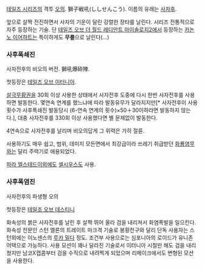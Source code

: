 [[테일즈 시리즈]]의 격투 [[오의]]. 獅子戦吼(ししせんこう). 이름의 유래는 [[사자후]].

앞으로 살짝 전진하면서 사자의 기운이 달린 강렬한 장타를 날린다. 시리즈 전통적으로 자주 등장하는 기술. 단 [[테일즈 오브 더 월드 레디안트 마이솔로지2]]에서 등장하는 [[카논노 이어하트]]는 특이하게도 '''무릎'''으로 날린다(...)

=== 사후폭쇄진 ===
사자전후의 비오의 버전. 獅吼爆砕陣.

첫등장은 [[테일즈 오브 이터니아]].

[[살극무황권]]을 30회 이상 사용한 상태에서 사자전후 도중에 다시 한번 사자전후를 사용하면 발동한다. 몇연속 연계를 했느냐에 따라 발동유무가 달라지지만[* 사자전후이 사용횟수가 사후폭쇄진 발동당시 (6-연속 연계의 횟수)×50＋30이하라면 발동하지 않는다.], 대충 사자전후를 330회 이상 사용했다면 별 문제없이 발동한다.

4연속으로 사자전후를 날리며 비오의답게 그 위력은 가히 절륜.

사용하기도 매우 쉽고, 범위, 데미지 모든면에서 최강급이라 쓰레기 취급받던 [[화룡염무]]와는 달리 주력기로 애용되었다.

[[파라 엘스테드]]이외에도 [[셀시우스]]도 사용.

=== 사후폭염진 ===
사자전후의 파생형 오의

첫등장은 [[테일조 오브 데스티니]]

화속성의 붉은 사자전후를 날린 후 살짝 뛰어 올라 검을 내리쳐서 화염폭발을 일으킨다. 화속성 전문인 스턴 엘론의 트레이트 마크격 기술로 봉황천구와 달리 단독 사용자는 스턴외에는 이노센스의 [[루카 밀다]] 정도. 조건부 사용으로는 심포니아의 로이드가 유니존 어택으로 가능하다. 사용 모션이 꽤나 달라진 기술로서 이터니아 시절만 해도 검을 내리쳤지만 남코X캡콤부터 검을 수직으로 내려찍게 되었으며 리메이크에서도 변형된 모션을 사용한다. 
